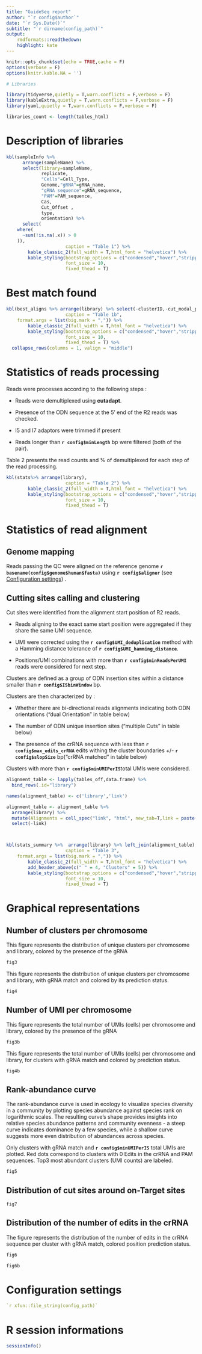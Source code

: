 ```yaml
---
title: "GuideSeq report"
author: "`r config$author`"
date: "`r Sys.Date()`"
subtitle: "`r dirname(config_path)`"
output: 
    rmdformats::readthedown:
    highlight: kate
---
```


```r
knitr::opts_chunk$set(echo = TRUE,cache = F)
options(verbose = F)
options(knitr.kable.NA = '')
```

```r
# Libraries

library(tidyverse,quietly = T,warn.conflicts = F,verbose = F)
library(kableExtra,quietly = T,warn.conflicts = F,verbose = F)
library(yaml,quietly = T,warn.conflicts = F,verbose = F)

libraries_count <- length(tables_html)

```

# Description of libraries

```r
kbl(sampleInfo %>% 
      arrange(sampleName) %>% 
      select(library=sampleName,
             replicate,
             "Cells"=Cell_Type, 
             Genome,"gRNA"=gRNA_name,
             "gRNA sequence"=gRNA_sequence, 
             "PAM"=PAM_sequence,
             Cas,
             Cut_Offset ,
             type,
             orientation) %>% 
      select(
    where(
      ~sum(!is.na(.x)) > 0
    )),
                      caption = "Table 1") %>%
        kable_classic_2(full_width = T,html_font = "helvetica") %>% 
        kable_styling(bootstrap_options = c("condensed","hover","stripped"),
                      font_size = 10,
                      fixed_thead = T) 
```

# Best match found

```r
kbl(best_aligns %>% arrange(library) %>% select(-clusterID,-cut_modal_position) %>% unite("position",chromosome,cut_gRNa_alignment,sep=":"),
                      caption = "Table 1b",
    format.args = list(big.mark = ",")) %>%
        kable_classic_2(full_width = T,html_font = "helvetica") %>% 
        kable_styling(bootstrap_options = c("condensed","hover","stripped"),
                      font_size = 10,
                      fixed_thead = T) %>%
  collapse_rows(columns = 1, valign = "middle")
```

# Statistics of reads processing

Reads were processes according to the following steps :

-   Reads were demultiplexed using **cutadapt**.

-   Presence of the ODN sequence at the 5' end of the R2 reads was checked.

-   I5 and I7 adaptors were trimmed if present

-   Reads longer than **`r config$minLength`** bp were filtered (both of the pair).

Table 2 presents the read counts and % of demultiplexed for each step of the read processing.

```r
kbl(stats%>% arrange(library),
                      caption = "Table 2") %>%
        kable_classic_2(full_width = T,html_font = "helvetica") %>% 
        kable_styling(bootstrap_options = c("condensed","hover","stripped"),
                      font_size = 10,
                      fixed_thead = T)
```

# Statistics of read alignment

## Genome mapping

Reads passing the QC were aligned on the reference genome **`r basename(config$genome$human$fasta)`** using **`r config$aligner`** (see [Configuration settings]) .

## Cutting sites calling and clustering

Cut sites were identified from the alignment start position of R2 reads.

-   Reads aligning to the exact same start position were aggregated if they share the same UMI sequence.

-   UMI were corrected using the **`r config$UMI_deduplication`** method with a Hamming distance tolerance of **`r config$UMI_hamming_distance`**.

-   Positions/UMI combinations with more than **`r config$minReadsPerUMI`** reads were considered for next step.

Clusters are defined as a group of ODN insertion sites within a distance smaller than **`r config$ISbinWindow`** bp.

Clusters are then characterized by :

-   Whether there are bi-directional reads alignments indicating both ODN orientations ("dual Orientation" in table below)

-   The number of ODN unique insertion sites ("multiple Cuts" in table below)

-   The presence of the crRNA sequence with less than **`r config$max_edits_crRNA`** edits withing the cluster boundaries +/- **`r config$slopSize`** bp("crRNA matched" in table below)

Clusters with more than **`r config$minUMIPerIS`**total UMIs were considered.

```r
alignment_table <- lapply(tables_off,data.frame) %>%
  bind_rows(.id="library")

names(alignment_table) <- c('library','link')

alignment_table <- alignment_table %>% 
  arrange(library) %>%  
  mutate(Alignments = cell_spec("link", "html", new_tab=T,link = paste("./report-files/",basename(link),sep = ""))) %>% 
  select(-link)



kbl(stats_summary %>%  arrange(library) %>% left_join(alignment_table),escape = F,
                      caption = "Table 3",
    format.args = list(big.mark = ",")) %>%
        kable_classic_2(full_width = T,html_font = "helvetica") %>% 
        add_header_above(c(" " = 4, "Clusters" = 5)) %>% 
        kable_styling(bootstrap_options = c("condensed","hover","stripped"),
                      font_size = 10,
                      fixed_thead = T)
```

# Graphical representations

## Number of clusters per chromosome

This figure represents the distribution of unique clusters per chromosome and library, colored by the presence of the gRNA

```r
fig3
```

This figure represents the distribution of unique clusters per chromosome and library, with gRNA match and colored by its prediction status.

```r
fig4
```

## Number of UMI per chromosome

This figure represents the total number of UMIs (cells) per chromosome and library, colored by the presence of the gRNA

```r
fig3b
```

This figure represents the total number of UMIs (cells) per chromosome and library, for clusters with gRNA match and colored by prediction status.

```r
fig4b
```

## Rank-abundance curve

The rank-abundance curve is used in ecology to visualize species diversity in a community by plotting species abundance against species rank on logarithmic scales. The resulting curve's shape provides insights into relative species abundance patterns and community evenness - a steep curve indicates dominance by a few species, while a shallow curve suggests more even distribution of abundances across species.

Only clusters with gRNA match and **`r config$minUMIPerIS`** total UMIs are plotted. Red dots correspond to clusters with 0 Edits in the crRNA and PAM sequences. Top3 most abundant clusters (UMI counts) are labeled.

```r
fig5
```

## Distribution of cut sites around on-Target sites

```r
fig7
```

## Distribution of the number of edits in the crRNA

The figure represents the distribution of the number of edits in the crRNA sequence per cluster with gRNA match, colored position prediction status.

```r
fig6
```

```r
fig6b
```

# Configuration settings

``` yaml
`r xfun::file_string(config_path)`
```

# R session informations

```r
sessionInfo()
```
